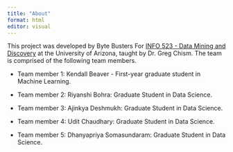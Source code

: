 ```yaml
---
title: "About"
format: html
editor: visual
---
```


This project was developed by Byte Busters For [INFO 523 - Data Mining and Discovery](https://datamineaz.org/) at the University of Arizona, taught by Dr. Greg Chism. The team is comprised of the following team members.

-   Team member 1: Kendall Beaver - First-year graduate student in Machine Learning.

-   Team member 2: Riyanshi Bohra: Graduate Student in Data Science.

-   Team member 3: Ajinkya Deshmukh: Graduate Student in Data Science.

-   Team member 4: Udit Chaudhary: Graduate Student in Data Science.

-   Team member 5: Dhanyapriya Somasundaram: Graduate Student in Data Science.
